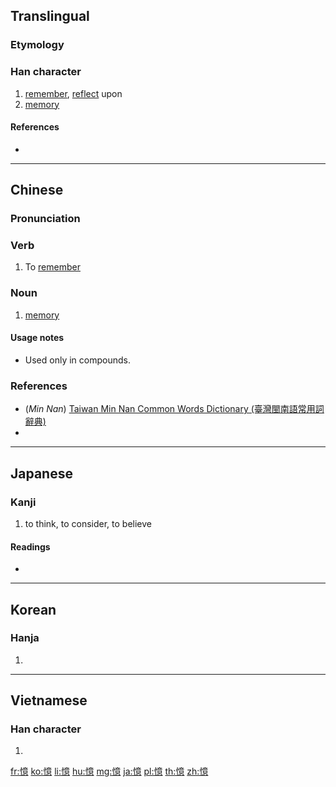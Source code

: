 {{also|忆}}
==Translingual==

===Etymology===
{{Han compound|心|意|c1=s|c2=p|t1=heart|t2=thought|ls=psc}}

===Han character===
{{Han char|rn=61|rad=心|as=13|sn=16|four=90036|canj=PYTP|ids=⿰忄意}}

# [[remember]], [[reflect]] upon
# [[memory]]

====References====
* {{Han ref|kx=0404.330|dkj=11295|dj=0744.270|hdz=42362.130|uh=61B6|ud=25014|bh=BED0|bd=48848}}

----

==Chinese==
{{zh-forms|s=忆}}

===Pronunciation===
{{zh-pron
|m=yì
|c=jik1
|h=
|md=
|mn=ek
|w=
|mc=y
|oc=y
|cat=v,n
}}

===Verb===
{{zh-verb}}

# To [[remember]]
#: {{zh-l|記憶}}
#: {{zh-l|回憶}}

===Noun===
{{zh-noun}}

# [[memory]]
#: {{zh-l|回憶}}

====Usage notes====
* Used only in compounds.

===References===
* (''Min Nan'') [http://twblg.dict.edu.tw/holodict_new/index.html Taiwan Min Nan Common Words Dictionary (臺灣閩南語常用詞辭典)]
* {{cite-web
|url=http://www.mdbg.net/chindict/chindict.php?page=worddict&wdrst=0&wdqb=憶
|title=憶
|work=MDBG English to Chinese dictionary ( Based on CC-CEDICT )
|language=Mandarin/English
|accessdate=2014-02-14}}

----

==Japanese==

===Kanji===
{{ja-kanji|grade=c|rs=心13}}

# to think, to consider, to believe

====Readings====
* {{ja-readings|goon=[[おく]] (oku)|kanon=[[よく]] (yoku)|kun=[[おもう]] (omou)}}

----

==Korean==

===Hanja===
{{ko-hanja|hangeul=억|eumhun=|rv=eok|mr=ŏk|y=ek}}

# {{defn|lang=ko|sort=心13}}

----

==Vietnamese==

===Han character===
{{vi-hantu|ức|rs=心13}}

# {{defn|vi}}

[[fr:憶]]
[[ko:憶]]
[[li:憶]]
[[hu:憶]]
[[mg:憶]]
[[ja:憶]]
[[pl:憶]]
[[th:憶]]
[[zh:憶]]